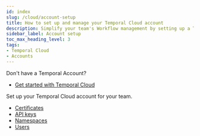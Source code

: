 ```yaml
---
id: index
slug: /cloud/account-setup
title: How to set up and manage your Temporal Cloud account
description: Simplify your team's Workflow management by setting up a Temporal Cloud account. Manage Certificates, Namespaces, and Users efficiently for seamless operations.
sidebar_label: Account setup
toc_max_heading_level: 3
tags:
- Temporal Cloud
- Accounts
---
```


Don't have a Temporal Account?

- [Get started with Temporal Cloud](/cloud/get-started)

Set up your Temporal Cloud account for your team.

- [Certificates](/cloud/certificates)
- [API keys](/cloud/api-keys)
- [Namespaces](/cloud/namespaces)
- [Users](/cloud/users)
